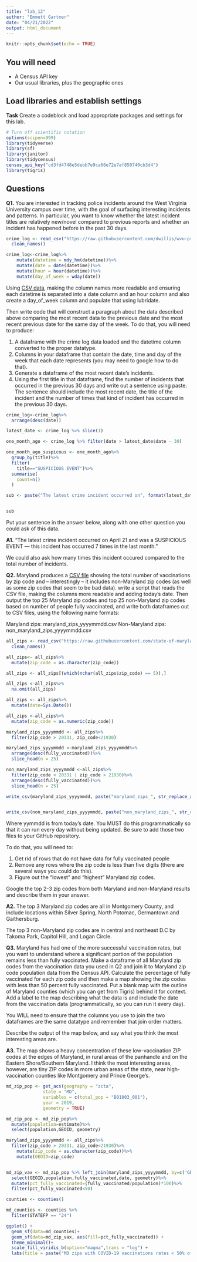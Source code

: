 ```yaml
---
title: "lab_12"
author: "Emmett Gartner"
date: "04/21/2022"
output: html_document
---
```


```r
knitr::opts_chunk$set(echo = TRUE)
```

## You will need

* A Census API key
* Our usual libraries, plus the geographic ones

## Load libraries and establish settings

**Task** Create a codeblock and load appropriate packages and settings for this lab.

```r
# Turn off scientific notation
options(scipen=999)
library(tidyverse)
library(sf)
library(janitor)
library(tidycensus)
census_api_key("cd3fd4748e5debb7e9ca66e72e7af850740cb3d4")
library(tigris)

```

## Questions

**Q1.** You are interested in tracking police incidents around the West Virginia University campus over time, with the goal of surfacing interesting incidents and patterns. In particular, you want to know whether the latest incident titles are relatively new/novel compared to previous reports and whether an incident has happened before in the past 30 days.

```r
crime_log <- read_csv("https://raw.githubusercontent.com/dwillis/wvu-projects/master/crime-log/crime_log.csv")%>%
  clean_names()

crime_log<-crime_log%>%
    mutate(datetime = mdy_hm(datetime))%>%
    mutate(date = date(datetime))%>%
    mutate(hour = hour(datetime))%>%
    mutate(day_of_week = wday(date))

```


Using [CSV data](https://raw.githubusercontent.com/dwillis/wvu-projects/master/crime-log/crime_log.csv), making the column names more readable and ensuring each datetime is separated into a date column and an hour column and also create a day_of_week column and populate that using lubridate.

Then write code that will construct a paragraph about the data described above comparing the most recent data to the previous date and the most recent previous date for the same day of the week. To do that, you will need to produce:

1. A dataframe with the crime log data loaded and the datetime column converted to the proper datatype.
2. Columns in your dataframe that contain the date, time and day of the week that each date represents (you may need to google how to do that).
3. Generate a dataframe of the most recent date's incidents.
4. Using the first title in that dataframe, find the number of incidents that occurred in the previous 30 days and write out a sentence using paste. The sentence should include the most recent date, the title of the incident and the number of times that kind of incident has occurred in the previous 30 days.

```r
crime_log<-crime_log%>%
  arrange(desc(date))

latest_date <- crime_log %>% slice(1)

one_month_ago <- crime_log %>% filter(date > latest_date$date - 30)

one_month_ago_suspicous <- one_month_ago%>%
  group_by(title)%>%
  filter(
    title=="SUSPICIOUS EVENT")%>%
  summarise(
    count=n()
  )


```

```r
sub <- paste("The latest crime incident occurred on", format(latest_date$date, format="%B %d"), "and was a", format(latest_date$title), "— this incident has occurred", format(one_month_ago_suspicous$count), "times in the last month.")


sub

```


Put your sentence in the answer below, along with one other question you could ask of this data.

**A1.**
"The latest crime incident occurred on April 21 and was a SUSPICIOUS EVENT — this incident has occurred 7 times in the last month."

We could also ask how many times this incident occured compared to the total number of incidents.

**Q2.** Maryland produces a [CSV file](https://raw.githubusercontent.com/state-of-maryland/VaccineCSVs/master/Vax_ZIP_CODE_FirstSecondSingle_Totals_Raw.csv) showing the total number of vaccinations by zip code and -- interestingly -- it includes non-Maryland zip codes (as well as some zip codes that seem to be bad data). write a script that reads the CSV file, making the columns more readable and adding today's date. Then output the top 25 Maryland zip codes and top 25 non-Maryland zip codes based on number of people fully vaccinated, and write both dataframes out to CSV files, using the following name formats:

Maryland zips: maryland_zips_yyyymmdd.csv
Non-Maryland zips: non_maryland_zips_yyyymmdd.csv

```r
all_zips <- read_csv("https://raw.githubusercontent.com/state-of-maryland/VaccineCSVs/master/Vax_ZIP_CODE_FirstSecondSingle_Totals_Raw.csv")%>%
  clean_names()

all_zips<- all_zips%>%
  mutate(zip_code = as.character(zip_code))

all_zips <- all_zips[(which(nchar(all_zips$zip_code) == 5)),]

all_zips <-all_zips%>%
  na.omit(all_zips)

all_zips <- all_zips%>%
  mutate(date=Sys.Date())

all_zips <-all_zips%>%
  mutate(zip_code = as.numeric(zip_code))

maryland_zips_yyyymmdd <- all_zips%>%
  filter(zip_code > 20331, zip_code<21930)

maryland_zips_yyyymmdd <-maryland_zips_yyyymmdd%>%
  arrange(desc(fully_vaccinated))%>%
  slice_head(n = 25)

non_maryland_zips_yyyymmdd <-all_zips%>%
  filter(zip_code < 20331 | zip_code > 21930)%>%
  arrange(desc(fully_vaccinated))%>%
  slice_head(n = 25)


```

```r

write_csv(maryland_zips_yyyymmdd, paste("maryland_zips_", str_replace_all(today(), "-", ""), ".csv", sep=""))


write_csv(non_maryland_zips_yyyymmdd, paste("non_maryland_zips_", str_replace_all(today(), "-", ""), ".csv", sep=""))

```

Where yymmdd is from today's date. You MUST do this programmatically so that it can run every day without being updated. Be sure to add those two files to your GitHub repository.

To do that, you will need to:

1. Get rid of rows that do not have data for fully vaccinated people
2. Remove any rows where the zip code is less than five digits (there are several ways you could do this).
3. Figure out the "lowest" and "highest" Maryland zip codes.

Google the top 2-3 zip codes from both Maryland and non-Maryland results and describe them in your answer.

**A2.**
The top 3 Maryland zip codes are all in Montgomery County, and include locations within Silver Spring, North Potomac, Germantown and Gaithersburg.

The top 3 non-Maryland zip codes are in central and northeast D.C by Takoma Park, Capitol Hill, and Logan Circle.

**Q3.** Maryland has had one of the more successful vaccination rates, but you want to understand where a significant portion of the population remains less than fully vaccinated. Make a dataframe of all Maryland zip codes from the vaccination data you used in Q2 and join it to Maryland zip code population data from the Census API. Calculate the percentage of fully vaccinated for each zip code and then make a map showing the zip codes with less than 50 percent fully vaccinated. Put a blank map with the outline of Maryland counties (which you can get from Tigris) behind it for context. Add a label to the map describing what the data is and include the date from the vaccination data (programmatically, so you can run it every day).

You WILL need to ensure that the columns you use to join the two dataframes are the same datatype and remember that join order matters.

Describe the output of the map below, and say what you think the most interesting areas are.

**A3.**
The map shows a heavy concentration of these low-vaccination ZIP codes at the edges of Maryland, in rural areas of the panhandle and on the Eastern Shore/Southern Maryland. I think the most interesting areas, however, are tiny ZIP codes in more urban areas of the state, near high-vaccination counties like Montgomery and Prince George's.
```r
md_zip_pop <- get_acs(geography = "zcta",
              state = "MD",
              variables = c(total_pop = "B01003_001"),
              year = 2019,
              geometry = TRUE)

md_zip_pop <- md_zip_pop%>%
  mutate(population=estimate)%>%
  select(population,GEOID, geometry)

maryland_zips_yyyymmdd <- all_zips%>%
  filter(zip_code > 20331, zip_code<21930)%>%
    mutate(zip_code = as.character(zip_code))%>%
    mutate(GEOID=zip_code)


md_zip_vax <- md_zip_pop %>% left_join(maryland_zips_yyyymmdd, by=c('GEOID'))%>%
  select(GEOID,population,fully_vaccinated,date, geometry)%>%
  mutate(pct_fully_vaccinated=(fully_vaccinated/population)*100)%>%
  filter(pct_fully_vaccinated<50)

```

```r

counties <- counties() 

md_counties <- counties %>%
  filter(STATEFP == "24")

ggplot() + 
  geom_sf(data=md_counties)+ 
  geom_sf(data=md_zip_vax, aes(fill=pct_fully_vaccinated)) + 
  theme_minimal()+
  scale_fill_viridis_b(option="magma",trans = "log") +
  labs(title = paste("MD zips with COVID-19 vaccinations rates < 50% of the population on ", format(md_zip_vax$date, format="%B %d"), sep=""))


```

